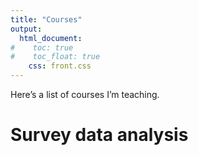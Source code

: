 ```yaml
---
title: "Courses"
output:
  html_document:
#    toc: true
#    toc_float: true
    css: front.css
--- 
```


Here's a list of courses I'm teaching.

# Survey data analysis